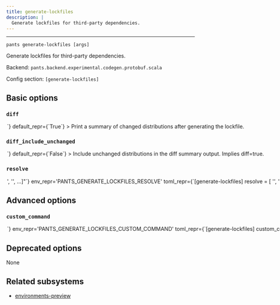 ```yaml
---
title: generate-lockfiles
description: |
  Generate lockfiles for third-party dependencies.
---
```



---

```
pants generate-lockfiles [args]
```

Generate lockfiles for third-party dependencies.

Backend: <span className="color--primary">`pants.backend.experimental.codegen.protobuf.scala`</span>

Config section: <span className="color--primary">`[generate-lockfiles]`</span>

<span className={styles.options}>

## Basic options

### `diff`

<Option
  cli_repr={`--[no-]generate-lockfiles-diff`}
  env_repr='PANTS_GENERATE_LOCKFILES_DIFF'
  toml_repr={`[generate-lockfiles]
diff = <bool>`}
  default_repr={`True`}
>

Print a summary of changed distributions after generating the lockfile.

</Option>

### `diff_include_unchanged`

<Option
  cli_repr={`--[no-]generate-lockfiles-diff-include-unchanged`}
  env_repr='PANTS_GENERATE_LOCKFILES_DIFF_INCLUDE_UNCHANGED'
  toml_repr={`[generate-lockfiles]
diff_include_unchanged = <bool>`}
  default_repr={`False`}
>

Include unchanged distributions in the diff summary output. Implies `diff=true`.

</Option>

### `resolve`

<Option
  cli_repr={`--generate-lockfiles-resolve="['<str>', '<str>', ...]"`}
  env_repr='PANTS_GENERATE_LOCKFILES_RESOLVE'
  toml_repr={`[generate-lockfiles]
resolve = [
    '<str>',
    '<str>',
    ...,
]`}
  default_repr={`[]`}
>

Only generate lockfiles for the specified resolve(s).

Resolves are the logical names for the different lockfiles used in your project. For your own code&#x27;s dependencies, these come from backend-specific configuration such as `[python].resolves`. For tool lockfiles, resolve names are the options scope for that tool such as `black`, `pytest`, and `mypy-protobuf`.

For example, you can run `pants generate-lockfiles --resolve=black --resolve=pytest --resolve=data-science` to only generate lockfiles for those two tools and your resolve named `data-science`.

If you specify an invalid resolve name, like &#x27;fake&#x27;, Pants will output all possible values.

If not specified, Pants will generate lockfiles for all resolves.

</Option>

## Advanced options

### `custom_command`

<Option
  cli_repr={`--generate-lockfiles-custom-command=<str>`}
  env_repr='PANTS_GENERATE_LOCKFILES_CUSTOM_COMMAND'
  toml_repr={`[generate-lockfiles]
custom_command = <str>`}
  default_repr={`None`}
>

If set, lockfile metadata will say to run this command to regenerate the lockfile, rather than running `pants generate-lockfiles --resolve=<name>` like normal.

</Option>

## Deprecated options

None

## Related subsystems

- [environments-preview](../subsystems/environments-preview.mdx)

</span>
